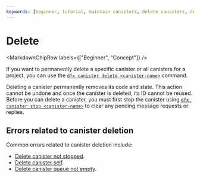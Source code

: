 ```yaml
---
keywords: [beginner, tutorial, maintain canisters, delete canisters, delete]
---
```



# Delete

<MarkdownChipRow labels={["Beginner", "Concept"]} />



If you want to permanently delete a specific <GlossaryTooltip>canister</GlossaryTooltip> or all canisters for a project, you can use the [`dfx canister delete <canister-name>`](/docs/current/building-dapps/developer-tools/dfx/dfx-canister#dfx-canister-delete) command.

Deleting a canister permanently removes its code and state. This action cannot be undone and once the canister is deleted, its ID cannot be reused. Before you can delete a canister, you must first stop the canister using [`dfx canister stop <canister-name>`](/docs/current/building-dapps/developer-tools/dfx/dfx-canister#dfx-canister-stop) to clear any pending message requests or replies.

## Errors related to canister deletion

Common errors related to canister deletion include:

- [Delete canister not stopped](/docs/current/developer-education/message-execution/execution-errors#delete-canister-not-stopped).
- [Delete canister self](/docs/current/developer-education/message-execution/execution-errors#delete-canister-self).
- [Delete canister queue not empty](/docs/current/developer-education/message-execution/execution-errors#delete-canister-queue-not-empty).
